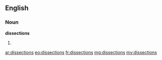 ==English==

===Noun===
'''dissections'''

# {{plural of|dissection}}

[[ar:dissections]]
[[eo:dissections]]
[[fr:dissections]]
[[mg:dissections]]
[[my:dissections]]